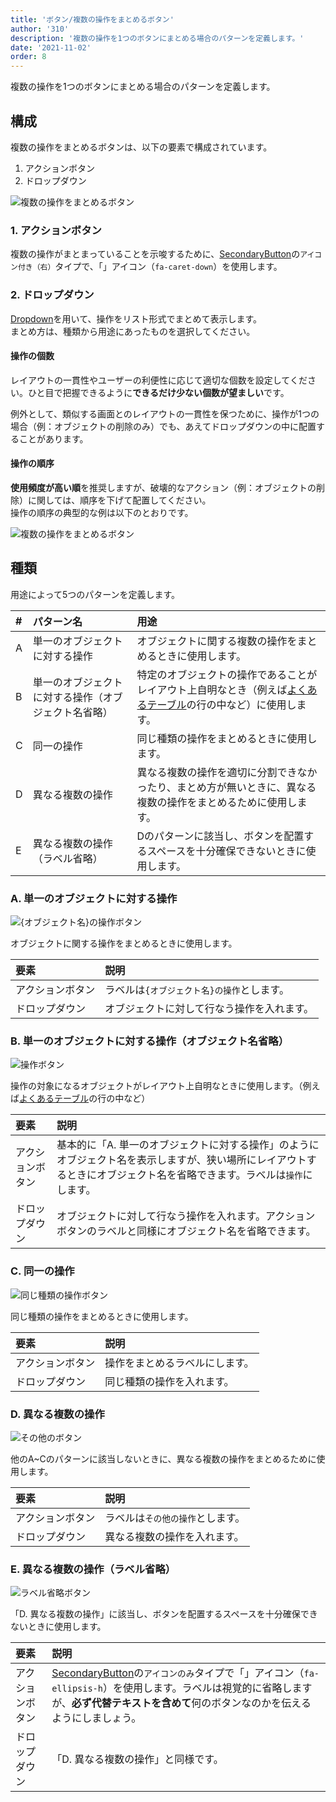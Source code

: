 ```yaml
---
title: 'ボタン/複数の操作をまとめるボタン'
author: '310'
description: '複数の操作を1つのボタンにまとめる場合のパターンを定義します。'
date: '2021-11-02'
order: 8
---
```



複数の操作を1つのボタンにまとめる場合のパターンを定義します。

## 構成
複数の操作をまとめるボタンは、以下の要素で構成されています。

1. アクションボタン
2. ドロップダウン

![複数の操作をまとめるボタン](./images/button/multiple-operation-button-overview.png)

### 1. アクションボタン
複数の操作がまとまっていることを示唆するために、[SecondaryButton](/products/components/button/#h3-1)の`アイコン付き（右）`タイプで、「<FaCaretDownIcon visuallyHiddenText="展開" size={16} />」アイコン（`fa-caret-down`）を使用します。

### 2. ドロップダウン

[Dropdown](/products/components/dropdown/)を用いて、操作をリスト形式でまとめて表示します。  
まとめ方は、種類から用途にあったものを選択してください。

#### 操作の個数
レイアウトの一貫性やユーザーの利便性に応じて適切な個数を設定してください。ひと目で把握できるように**できるだけ少ない個数が望ましい**です。

例外として、類似する画面とのレイアウトの一貫性を保つために、操作が1つの場合（例：オブジェクトの削除のみ）でも、あえてドロップダウンの中に配置することがあります。

#### 操作の順序
**使用頻度が高い順**を推奨しますが、破壊的なアクション（例：オブジェクトの削除）に関しては、順序を下げて配置してください。  
操作の順序の典型的な例は以下のとおりです。  

![複数の操作をまとめるボタン](./images/button/multiple-operation-button-smaple.png)


## 種類
用途によって5つのパターンを定義します。

| # | パターン名 | 用途 |
| :--- | :--- | :--- |
| A | 単一のオブジェクトに対する操作 | オブジェクトに関する複数の操作をまとめるときに使用します。   |
| B | 単一のオブジェクトに対する操作（オブジェクト名省略） | 特定のオブジェクトの操作であることがレイアウト上自明なとき（例えば[よくあるテーブル](/products/design-patterns/smarthr-table/)の行の中など）に使用します。 |
| C | 同一の操作 | 同じ種類の操作をまとめるときに使用します。  |
| D | 異なる複数の操作 | 異なる複数の操作を適切に分割できなかったり、まとめ方が無いときに、異なる複数の操作をまとめるために使用します。  |
| E | 異なる複数の操作（ラベル省略） | Dのパターンに該当し、ボタンを配置するスペースを十分確保できないときに使用します。   |

### A. 単一のオブジェクトに対する操作
![{オブジェクト名}の操作ボタン](./images/button/multiple-operation-button-object.png)

オブジェクトに関する操作をまとめるときに使用します。  

| 要素 | 説明 |
| :--- | :--- |
| アクションボタン | ラベルは`{オブジェクト名}の操作`とします。 |
| ドロップダウン | オブジェクトに対して行なう操作を入れます。 |

### B. 単一のオブジェクトに対する操作（オブジェクト名省略）
![操作ボタン](./images/button/multiple-operation-button-operation.png)

操作の対象になるオブジェクトがレイアウト上自明なときに使用します。（例えば[よくあるテーブル](/products/design-patterns/smarthr-table/)の行の中など）

| 要素 | 説明 |
| :--- | :--- |
| アクションボタン | 基本的に「A. 単一のオブジェクトに対する操作」のようにオブジェクト名を表示しますが、狭い場所にレイアウトするときにオブジェクト名を省略できます。ラベルは`操作`にします。  |
| ドロップダウン | オブジェクトに対して行なう操作を入れます。アクションボタンのラベルと同様にオブジェクト名を省略できます。 |

### C. 同一の操作

![同じ種類の操作ボタン](./images/button/multiple-operation-button-same-type.png)

同じ種類の操作をまとめるときに使用します。 

| 要素 | 説明 |
| :--- | :--- |
| アクションボタン | 操作をまとめるラベルにします。 |
| ドロップダウン | 同じ種類の操作を入れます。 |

### D. 異なる複数の操作
![その他のボタン](./images/button/multiple-operation-button-otheres.png)

他のA~Cのパターンに該当しないときに、異なる複数の操作をまとめるために使用します。

| 要素 | 説明 |
| :--- | :--- |
| アクションボタン | ラベルは`その他の操作`とします。 |
| ドロップダウン | 異なる複数の操作を入れます。 |

### E. 異なる複数の操作（ラベル省略）
![ラベル省略ボタン](./images/button/multiple-operation-button-omit.png)

「D. 異なる複数の操作」に該当し、ボタンを配置するスペースを十分確保できないときに使用します。   

| 要素 | 説明 |
| :--- | :--- |
| アクションボタン | [SecondaryButton](/products/components/button/#h3-1)の`アイコンのみ`タイプで「<FaEllipsisHIcon visuallyHiddenText="その他の操作" size={16} />」アイコン（`fa-ellipsis-h`）を使用します。ラベルは視覚的に省略しますが、**必ず代替テキストを含めて**何のボタンなのかを伝えるようにしましょう。 |
| ドロップダウン | 「D. 異なる複数の操作」と同様です。 |
